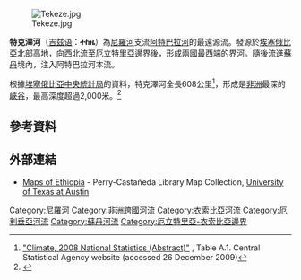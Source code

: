 [[File:Tekeze.jpg|thumb]]

'''特克澤河'''（[[吉茲語|吉兹语]]：'''ተከዜ'''）為[[尼羅河|尼羅河]]支流[[阿特巴拉河|阿特巴拉河]]的最遠源流。發源於[[埃塞俄比亞|埃塞俄比亞]]北部高地，向西北流至[[厄立特里亞|厄立特里亞]]邊界後，形成兩國最西端的界河。隨後流進[[蘇丹|蘇丹]]境內，注入阿特巴拉河本流。

根據[[埃塞俄比亞中央統計局|埃塞俄比亞中央統計局]]的資料，特克澤河全長608公里<ref>[http://www.csa.gov.et/index.php?option=com_rubberdoc&view=doc&id=184&format=raw&Itemid=466 "Climate, 2008 National Statistics (Abstract)"] {{Wayback|url=http://www.csa.gov.et/index.php?option=com_rubberdoc&view=doc&id=184&format=raw&Itemid=466 |date=20101113215000 }}, Table A.1. Central Statistical Agency website (accessed 26 December 2009)</ref>，形成是[[非洲|非洲]]最深的[[峽谷|峽谷]]，最高深度超過2,000米。<ref>{{PDFlink|[http://www.irn.org/pubs/wrr/issues/WRR.V21.N4.pdf Ethiopia's Water Dilemma]}}</ref>

==參考資料==
{{reflist|2}}

==外部連結==
* [http://www.lib.utexas.edu/maps/ethiopia.html Maps of Ethiopia] {{Wayback|url=http://www.lib.utexas.edu/maps/ethiopia.html |date=20200115035428 }} - Perry-Castañeda Library Map Collection, [[University_of_Texas_at_Austin|University of Texas at Austin]]

{{DEFAULTSORT:Tekeze}}
[[Category:尼羅河|Category:尼羅河]]
[[Category:非洲跨國河流|Category:非洲跨國河流]]
[[Category:衣索比亞河流|Category:衣索比亞河流]]
[[Category:厄利垂亞河流|Category:厄利垂亞河流]]
[[Category:蘇丹河流|Category:蘇丹河流]]
[[Category:厄立特里亞-衣索比亞邊界|Category:厄立特里亞-衣索比亞邊界]]